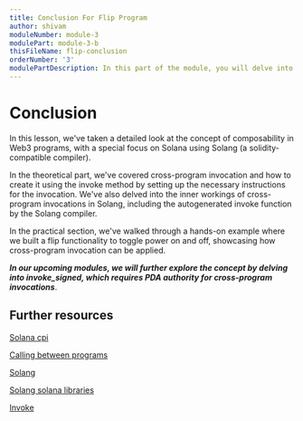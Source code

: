 ```yaml
---
title: Conclusion For Flip Program
author: shivam
moduleNumber: module-3
modulePart: module-3-b
thisFileName: flip-conclusion
orderNumber: '3'
modulePartDescription: In this part of the module, you will delve into code design and develop an actual flip program by utilizing cross-program invocation techniques in Solana using Solidity. The process begins with creating an interface in Solidity. Subsequently, you will write tests for it using `TypeScript` and proceed with building, deploying, and testing this flip program.
---
```



# Conclusion

In this lesson, we've taken a detailed look at the concept of composability in Web3 programs, with a special focus on Solana using Solang (a solidity-compatible compiler).

In the theoretical part, we've covered cross-program invocation and how to create it using the invoke method by setting up the necessary instructions for the invocation. We've also delved into the inner workings of cross-program invocations in Solang, including the autogenerated invoke function by the Solang compiler.

In the practical section, we've walked through a hands-on example where we built a flip functionality to toggle power on and off, showcasing how cross-program invocation can be applied.

***In our upcoming modules, we will further explore the concept by delving into invoke_signed, which requires PDA authority for cross-program invocations***.

## Further resources

[Solana cpi](https://solanacookbook.com/core-concepts/cpi.html#facts)

[Calling between programs](https://docs.solana.com/developing/programming-model/calling-between-programs)

[Solang](https://solang.readthedocs.io/en/v0.3.2/)

[Solang solana libraries](https://github.com/hyperledger/solang/tree/main/solana-library)

[Invoke](https://docs.rs/solana-program/latest/solana_program/program/fn.invoke.html)


